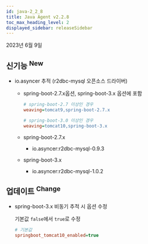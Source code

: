 ```yaml
---
id: java-2_2_8
title: Java Agent v2.2.8
toc_max_heading_level: 2
displayed_sidebar: releaseSidebar
---
```


2023년 6월 9일

## 신기능 <sup><Status>New</Status></sup>

- io.asyncer 추적 (r2dbc-mysql 오픈소스 드라이버)

  - spring-boot-2.7.x옵션, spring-boot-3.x 옵션에 포함
    
    ```ini title='whatap.conf'
    # spring-boot-2.7 이상인 경우
    weaving=tomcat9,spring-boot-2.7.x
    
    # spring-boot-3.0 이상인 경우
    weaving=tomcat10,spring-boot-3.x
    ```
      
  - spring-boot-2.7.x
  
    - io.asyncer:r2dbc-mysql-0.9.3
  
  - spring-boot-3.x
  
    - io.asyncer:r2dbc-mysql-1.0.2

## 업데이트 <sup><Status>Change</Status></sup>

- spring-boot-3.x 비동기 추적 시 옵션 수정
    
  기본값 `false`에서 `true`로 수정
    
  ```ini title='whatap.conf'
  # 기본값
  springboot_tomcat10_enabled=true
  ```

